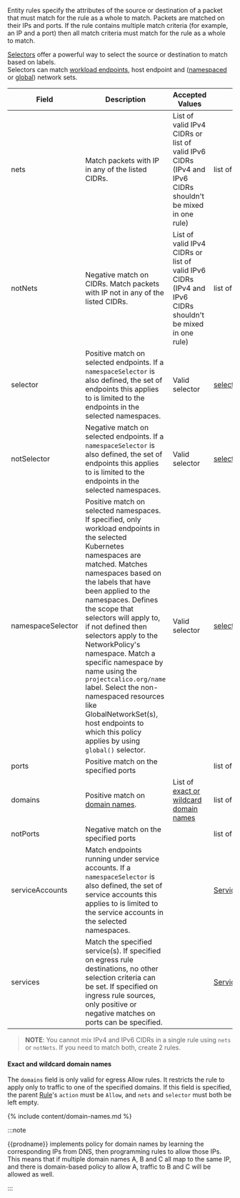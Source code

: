 Entity rules specify the attributes of the source or destination of a packet that must match for the rule as a whole 
to match.  Packets are matched on their IPs and ports.  If the rule contains multiple match criteria (for example, an 
IP and a port) then all match criteria must match for the rule as a whole to match.

[Selectors](#selector) offer a powerful way to select the source or destination to match based on labels.  
Selectors can match [workload endpoints](../../../calico-enterprise/reference/resources/workloadendpoint.mdx), host endpoint and 
([namespaced](../../../calico-enterprise/reference/resources/networkset.mdx) or
[global](../../../calico-enterprise/reference/resources/globalnetworkset.mdx)) network sets.  

| Field       | Description                 | Accepted Values   | Schema | Default    |
|-------------|-----------------------------|-------------------|--------|------------|
| nets                  | Match packets with IP in any of the listed CIDRs. | List of valid IPv4 CIDRs or list of valid IPv6 CIDRs (IPv4 and IPv6 CIDRs shouldn't be mixed in one rule)  | list of cidrs |
| notNets               | Negative match on CIDRs. Match packets with IP not in any of the listed CIDRs. | List of valid IPv4 CIDRs or list of valid IPv6 CIDRs (IPv4 and IPv6 CIDRs shouldn't be mixed in one rule) | list of cidrs |
| selector    | Positive match on selected endpoints. If a `namespaceSelector` is also defined, the set of endpoints this applies to is limited to the endpoints in the selected namespaces. | Valid selector | [selector](#selector) | |
| notSelector | Negative match on selected endpoints. If a `namespaceSelector` is also defined, the set of endpoints this applies to is limited to the endpoints in the selected namespaces. | Valid selector | [selector](#selector) | |
| namespaceSelector | Positive match on selected namespaces. If specified, only workload endpoints in the selected Kubernetes namespaces are matched. Matches namespaces based on the labels that have been applied to the namespaces. Defines the scope that selectors will apply to, if not defined then selectors apply to the NetworkPolicy's namespace. Match a specific namespace by name using the `projectcalico.org/name` label. Select the non-namespaced resources like GlobalNetworkSet(s), host endpoints to which this policy applies by using `global()` selector. | Valid selector | [selector](#selector) | |
| ports | Positive match on the specified ports | | list of [ports](#ports) | |
| domains | Positive match on [domain names](#exact-and-wildcard-domain-names). | List of [exact or wildcard domain names](#exact-and-wildcard-domain-names) | list of strings |
| notPorts | Negative match on the specified ports | | list of [ports](#ports) | |
| serviceAccounts | Match endpoints running under service accounts. If a `namespaceSelector` is also defined, the set of service accounts this applies to is limited to the service accounts in the selected namespaces. | | [ServiceAccountMatch](#serviceaccountmatch) | |
| services | Match the specified service(s). If specified on egress rule destinations, no other selection criteria can be set. If specified on ingress rule sources, only positive or negative matches on ports can be specified. | | [ServiceMatch](#servicematch) | |

> **NOTE**: You cannot mix IPv4 and IPv6 CIDRs in a single rule using `nets` or `notNets`. If you need to match both, create 2 rules.

#### Exact and wildcard domain names

The `domains` field is only valid for egress Allow rules.  It restricts the
rule to apply only to traffic to one of the specified domains.  If this field is specified, the
parent [Rule](#rule)'s `action` must be `Allow`, and `nets` and `selector` must both be left empty.

{% include content/domain-names.md %}

:::note

{{prodname}} implements policy for domain names by learning the
corresponding IPs from DNS, then programming rules to allow those IPs.  This means that
if multiple domain names A, B and C all map to the same IP, and there is domain-based
policy to allow A, traffic to B and C will be allowed as well.

:::
